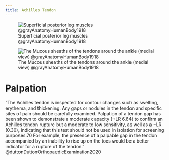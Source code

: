```yaml
---
title: Achilles Tendon
---
```


:::{layout-ncol="3"}
![Superficial posterior leg muscles @grayAnatomyHumanBody1918](/The Archive/Images/Gray anatomy 1918 images/Myology/image438 Muscles of the back of the leg. Superficial layer.gif)

![The Mucous sheaths of the tendons around the ankle (medial view) @grayAnatomyHumanBody1918](/The Archive/Images/Gray anatomy 1918 images/Myology/image442 The mucous sheaths of the tendons around the ankle. Medial aspect.gif)
:::


# Palpation

"The Achilles tendon is inspected for contour changes such as swelling, erythema, and thickening. Any gaps or nodules in the tendon and specific sites of pain should be carefully examined. Palpation of a tendon gap has been shown to demonstrate a moderate capacity (+LR 6.64) to confirm an Achilles tendon rupture but a moderate to low sensitivity, as well as a −LR (0.30), indicating that this test should not be used in isolation for screening purposes.70 For example, the presence of a palpable gap in the tendon accompanied by an inability to rise up on the toes would be a better indicator for a rupture of the tendon." @duttonDuttonOrthopaedicExamination2020 